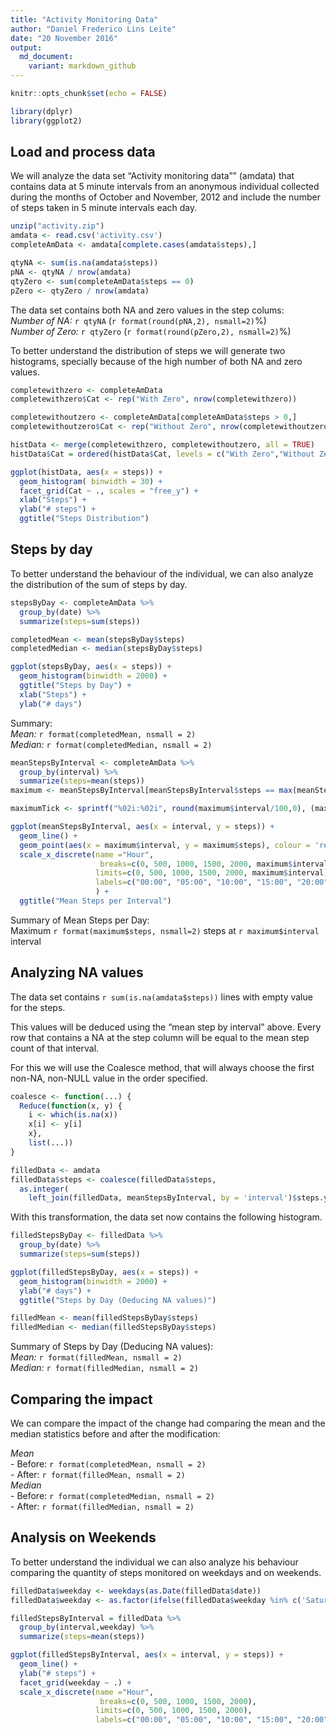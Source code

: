 ```yaml
---
title: "Activity Monitoring Data"
author: "Daniel Frederico Lins Leite"
date: "20 November 2016"
output:
  md_document:
    variant: markdown_github
---
```


```r
knitr::opts_chunk$set(echo = FALSE)

library(dplyr)
library(ggplot2)
```

## Load and process data

We will analyze the data set "Activity monitoring data"" (amdata) that contains data at 5 minute intervals from an anonymous individual collected during the months of October and November, 2012 and include the number of steps taken in 5 minute intervals each day.

```r
unzip("activity.zip")
amdata <- read.csv('activity.csv')
completeAmData <- amdata[complete.cases(amdata$steps),]

qtyNA <- sum(is.na(amdata$steps))
pNA <- qtyNA / nrow(amdata)
qtyZero <- sum(completeAmData$steps == 0)
pZero <- qtyZero / nrow(amdata)
```

The data set contains both NA and zero values in the step colums:  
*Number of NA:* `r qtyNA` (`r format(round(pNA,2), nsmall=2)`%)  
*Number of Zero:* `r qtyZero` (`r format(round(pZero,2), nsmall=2)`%)  

To better understand the distribution of steps we will generate two histograms, specially because of the high number of both NA and zero values.

```r
completewithzero <- completeAmData
completewithzero$Cat <- rep("With Zero", nrow(completewithzero))

completewithoutzero <- completeAmData[completeAmData$steps > 0,]
completewithoutzero$Cat <- rep("Without Zero", nrow(completewithoutzero))

histData <- merge(completewithzero, completewithoutzero, all = TRUE)
histData$Cat = ordered(histData$Cat, levels = c("With Zero","Without Zero"))

ggplot(histData, aes(x = steps)) +
  geom_histogram( binwidth = 30) +
  facet_grid(Cat ~ ., scales = "free_y") +
  xlab("Steps") +
  ylab("# steps") +
  ggtitle("Steps Distribution")
```

## Steps by day

To better understand the behaviour of the individual, we can also analyze the distribution of the sum of steps by day.

```R
stepsByDay <- completeAmData %>%
  group_by(date) %>%
  summarize(steps=sum(steps))

completedMean <- mean(stepsByDay$steps)
completedMedian <- median(stepsByDay$steps)

ggplot(stepsByDay, aes(x = steps)) +
  geom_histogram(binwidth = 2000) +
  ggtitle("Steps by Day") +
  xlab("Steps") +
  ylab("# days")
```

Summary:  
*Mean:* `r format(completedMean, nsmall = 2)`  
*Median:* `r format(completedMedian, nsmall = 2)`

```R
meanStepsByInterval <- completeAmData %>%
  group_by(interval) %>%
  summarize(steps=mean(steps))
maximum <- meanStepsByInterval[meanStepsByInterval$steps == max(meanStepsByInterval$steps),]

maximumTick <- sprintf("%02i:%02i", round(maximum$interval/100,0), (maximum$interval %% 100))

ggplot(meanStepsByInterval, aes(x = interval, y = steps)) +
  geom_line() +
  geom_point(aes(x = maximum$interval, y = maximum$steps), colour = 'red') +
  scale_x_discrete(name ="Hour", 
                    breaks=c(0, 500, 1000, 1500, 2000, maximum$interval),
                   limits=c(0, 500, 1000, 1500, 2000, maximum$interval),
                   labels=c("00:00", "05:00", "10:00", "15:00", "20:00", maximumTick)
                   ) +
  ggtitle("Mean Steps per Interval")
```

Summary of Mean Steps per Day:  
Maximum `r format(maximum$steps, nsmall=2)` steps at `r maximum$interval` interval

## Analyzing NA values

The data set contains `r sum(is.na(amdata$steps))` lines with empty value for the steps.

This values will be deduced using the "mean step by interval" above. Every row that contains a NA at the step column will be equal to the mean step count of that interval.  

For this we will use the Coalesce method, that will always choose the first non-NA, non-NULL value in the order specified.

```R

coalesce <- function(...) {
  Reduce(function(x, y) {
    i <- which(is.na(x))
    x[i] <- y[i]
    x},
    list(...))
}
```
```R

filledData <- amdata
filledData$steps <- coalesce(filledData$steps,
  as.integer(
    left_join(filledData, meanStepsByInterval, by = 'interval')$steps.y))
```

With this transformation, the data set now contains the following histogram.

```R
filledStepsByDay <- filledData %>%
  group_by(date) %>%
  summarize(steps=sum(steps))

ggplot(filledStepsByDay, aes(x = steps)) +
  geom_histogram(binwidth = 2000) +
  ylab("# days") +
  ggtitle("Steps by Day (Deducing NA values)")

filledMean <- mean(filledStepsByDay$steps)
filledMedian <- median(filledStepsByDay$steps)
```

Summary of Steps by Day (Deducing NA values):  
*Mean:* `r format(filledMean, nsmall = 2)`  
*Median:* `r format(filledMedian, nsmall = 2)`

## Comparing the impact

We can compare the impact of the change had comparing the mean and the median statistics before and after the modification:  

*Mean*  
- Before: `r format(completedMean, nsmall = 2)`    
- After: `r format(filledMean, nsmall = 2)`    
*Median*  
- Before: `r format(completedMedian, nsmall = 2)`    
- After: `r format(filledMedian, nsmall = 2)`    

## Analysis on Weekends

To better understand the individual we can also analyze his behaviour comparing the quantity of steps monitored on weekdays and on weekends.

```R

filledData$weekday <- weekdays(as.Date(filledData$date))
filledData$weekday <- as.factor(ifelse(filledData$weekday %in% c('Saturday',"Sunday"), "Weekend", "Weekday"))

filledStepsByInterval = filledData %>%
  group_by(interval,weekday) %>%
  summarize(steps=mean(steps))

ggplot(filledStepsByInterval, aes(x = interval, y = steps)) +
  geom_line() +
  ylab("# steps") +
  facet_grid(weekday ~ .) +
  scale_x_discrete(name ="Hour", 
                    breaks=c(0, 500, 1000, 1500, 2000),
                   limits=c(0, 500, 1000, 1500, 2000),
                   labels=c("00:00", "05:00", "10:00", "15:00", "20:00"))
```